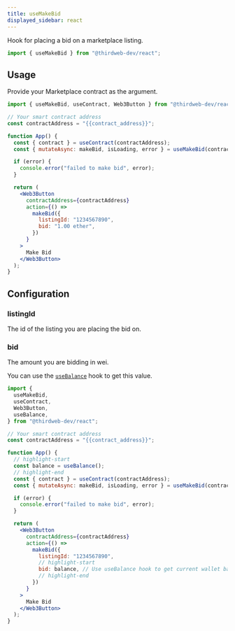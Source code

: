 ```yaml
---
title: useMakeBid
displayed_sidebar: react
---
```


Hook for placing a bid on a marketplace listing.

```jsx
import { useMakeBid } from "@thirdweb-dev/react";
```

## Usage

Provide your Marketplace contract as the argument.

```jsx
import { useMakeBid, useContract, Web3Button } from "@thirdweb-dev/react";

// Your smart contract address
const contractAddress = "{{contract_address}}";

function App() {
  const { contract } = useContract(contractAddress);
  const { mutateAsync: makeBid, isLoading, error } = useMakeBid(contract);

  if (error) {
    console.error("failed to make bid", error);
  }

  return (
    <Web3Button
      contractAddress={contractAddress}
      action={() =>
        makeBid({
          listingId: "1234567890",
          bid: "1.00 ether",
        })
      }
    >
      Make Bid
    </Web3Button>
  );
}
```

## Configuration

### listingId

The id of the listing you are placing the bid on.

### bid

The amount you are bidding in wei.

You can use the [`useBalance`](/react/hooks/useBalance) hook to get this value.

```jsx
import {
  useMakeBid,
  useContract,
  Web3Button,
  useBalance,
} from "@thirdweb-dev/react";

// Your smart contract address
const contractAddress = "{{contract_address}}";

function App() {
  // highlight-start
  const balance = useBalance();
  // highlight-end
  const { contract } = useContract(contractAddress);
  const { mutateAsync: makeBid, isLoading, error } = useMakeBid(contract);

  if (error) {
    console.error("failed to make bid", error);
  }

  return (
    <Web3Button
      contractAddress={contractAddress}
      action={() =>
        makeBid({
          listingId: "1234567890",
          // highlight-start
          bid: balance, // Use useBalance hook to get current wallet balance
          // highlight-end
        })
      }
    >
      Make Bid
    </Web3Button>
  );
}
```